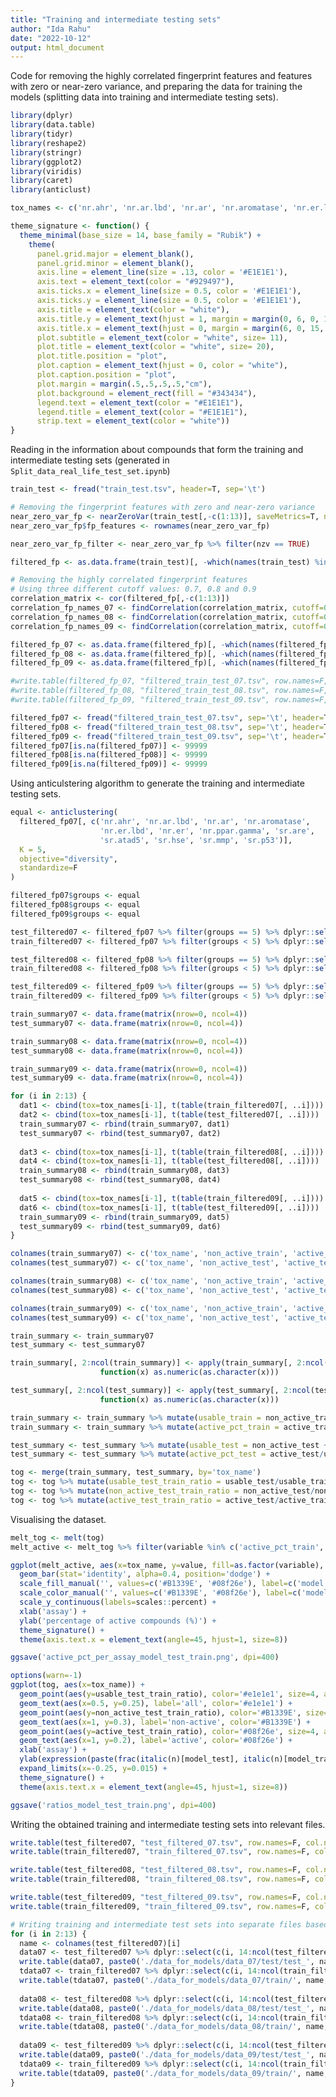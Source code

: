 ---
title: "Training and intermediate testing sets"
author: "Ida Rahu"
date: "2022-10-12"
output: html_document
---
Code for removing the highly correlated fingerprint features and features with zero or near-zero variance, and preparing the data for training the models (splitting data into training and intermediate testing sets).
```{r}
library(dplyr)
library(data.table)
library(tidyr)
library(reshape2)
library(stringr)
library(ggplot2)
library(viridis)
library(caret)
library(anticlust)
```

```{r}
tox_names <- c('nr.ahr', 'nr.ar.lbd', 'nr.ar', 'nr.aromatase', 'nr.er.lbd', 'nr.er', 'nr.ppar.gamma', 'sr.are', 'sr.atad5', 'sr.hse', 'sr.mmp', 'sr.p53')
```

```{r}

theme_signature <- function() {
  theme_minimal(base_size = 14, base_family = "Rubik") +
    theme(
      panel.grid.major = element_blank(),
      panel.grid.minor = element_blank(),
      axis.line = element_line(size = .13, color = '#E1E1E1'),
      axis.text = element_text(color = "#929497"),
      axis.ticks.x = element_line(size = 0.5, color = '#E1E1E1'),
      axis.ticks.y = element_line(size = 0.5, color = '#E1E1E1'),
      axis.title = element_text(color = "white"),
      axis.title.y = element_text(hjust = 1, margin = margin(0, 6, 0, 15, "pt")),
      axis.title.x = element_text(hjust = 0, margin = margin(6, 0, 15, 0, "pt")),
      plot.subtitle = element_text(color = "white", size= 11),
      plot.title = element_text(color = "white", size= 20),
      plot.title.position = "plot",
      plot.caption = element_text(hjust = 0, color = "white"),
      plot.caption.position = "plot",
      plot.margin = margin(.5,.5,.5,.5,"cm"),
      plot.background = element_rect(fill = "#343434"),
      legend.text = element_text(color = "#E1E1E1"),
      legend.title = element_text(color = "#E1E1E1"),
      strip.text = element_text(color = "white")) 
}
```

Reading in the information about compounds that form the training and intermediate testing sets (generated in `Split_data_real_life_test_set.ipynb`)
```{r}
train_test <- fread("train_test.tsv", header=T, sep='\t')
```


```{r}
# Removing the fingerprint features with zero and near-zero variance
near_zero_var_fp <- nearZeroVar(train_test[,-c(1:13)], saveMetrics=T, names=T)
near_zero_var_fp$fp_features <- rownames(near_zero_var_fp)

near_zero_var_fp_filter <- near_zero_var_fp %>% filter(nzv == TRUE)

filtered_fp <- as.data.frame(train_test)[, -which(names(train_test) %in% near_zero_var_fp_filter$fp_features)]

# Removing the highly correlated fingerprint features
# Using three different cutoff values: 0.7, 0.8 and 0.9
correlation_matrix <- cor(filtered_fp[,-c(1:13)])
correlation_fp_names_07 <- findCorrelation(correlation_matrix, cutoff=0.7, names=T) 
correlation_fp_names_08 <- findCorrelation(correlation_matrix, cutoff=0.8, names=T)
correlation_fp_names_09 <- findCorrelation(correlation_matrix, cutoff=0.9, names=T)

filtered_fp_07 <- as.data.frame(filtered_fp)[, -which(names(filtered_fp) %in% correlation_fp_names_07)]
filtered_fp_08 <- as.data.frame(filtered_fp)[, -which(names(filtered_fp) %in% correlation_fp_names_08)]
filtered_fp_09 <- as.data.frame(filtered_fp)[, -which(names(filtered_fp) %in% correlation_fp_names_09)]

#write.table(filtered_fp_07, "filtered_train_test_07.tsv", row.names=F, col.names=T, sep='\t', quote=F)
#write.table(filtered_fp_08, "filtered_train_test_08.tsv", row.names=F, col.names=T, sep='\t', quote=F)
#write.table(filtered_fp_09, "filtered_train_test_09.tsv", row.names=F, col.names=T, sep='\t', quote=F)
```

```{r}
filtered_fp07 <- fread("filtered_train_test_07.tsv", sep='\t', header=T)
filtered_fp08 <- fread("filtered_train_test_08.tsv", sep='\t', header=T)
filtered_fp09 <- fread("filtered_train_test_09.tsv", sep='\t', header=T)
filtered_fp07[is.na(filtered_fp07)] <- 99999
filtered_fp08[is.na(filtered_fp08)] <- 99999
filtered_fp09[is.na(filtered_fp09)] <- 99999
```

Using anticulstering algorithm to generate the training and intermediate testing sets.
```{r}
equal <- anticlustering(
  filtered_fp07[, c('nr.ahr', 'nr.ar.lbd', 'nr.ar', 'nr.aromatase', 
                    'nr.er.lbd', 'nr.er', 'nr.ppar.gamma', 'sr.are',
                    'sr.atad5', 'sr.hse', 'sr.mmp', 'sr.p53')], 
  K = 5, 
  objective="diversity",
  standardize=F 
)
```

```{r}
filtered_fp07$groups <- equal
filtered_fp08$groups <- equal
filtered_fp09$groups <- equal

test_filtered07 <- filtered_fp07 %>% filter(groups == 5) %>% dplyr::select(-groups)
train_filtered07 <- filtered_fp07 %>% filter(groups < 5) %>% dplyr::select(-groups)

test_filtered08 <- filtered_fp08 %>% filter(groups == 5) %>% dplyr::select(-groups)
train_filtered08 <- filtered_fp08 %>% filter(groups < 5) %>% dplyr::select(-groups)

test_filtered09 <- filtered_fp09 %>% filter(groups == 5) %>% dplyr::select(-groups)
train_filtered09 <- filtered_fp09 %>% filter(groups < 5) %>% dplyr::select(-groups)

train_summary07 <- data.frame(matrix(nrow=0, ncol=4))
test_summary07 <- data.frame(matrix(nrow=0, ncol=4))

train_summary08 <- data.frame(matrix(nrow=0, ncol=4))
test_summary08 <- data.frame(matrix(nrow=0, ncol=4))

train_summary09 <- data.frame(matrix(nrow=0, ncol=4))
test_summary09 <- data.frame(matrix(nrow=0, ncol=4))

for (i in 2:13) {
  dat1 <- cbind(tox=tox_names[i-1], t(table(train_filtered07[, ..i])))
  dat2 <- cbind(tox=tox_names[i-1], t(table(test_filtered07[, ..i])))
  train_summary07 <- rbind(train_summary07, dat1)
  test_summary07 <- rbind(test_summary07, dat2)
  
  dat3 <- cbind(tox=tox_names[i-1], t(table(train_filtered08[, ..i])))
  dat4 <- cbind(tox=tox_names[i-1], t(table(test_filtered08[, ..i])))
  train_summary08 <- rbind(train_summary08, dat3)
  test_summary08 <- rbind(test_summary08, dat4)
  
  dat5 <- cbind(tox=tox_names[i-1], t(table(train_filtered09[, ..i])))
  dat6 <- cbind(tox=tox_names[i-1], t(table(test_filtered09[, ..i])))
  train_summary09 <- rbind(train_summary09, dat5)
  test_summary09 <- rbind(test_summary09, dat6)
}

colnames(train_summary07) <- c('tox_name', 'non_active_train', 'active_train', 'missing_train')
colnames(test_summary07) <- c('tox_name', 'non_active_test', 'active_test', 'missing_test')

colnames(train_summary08) <- c('tox_name', 'non_active_train', 'active_train', 'missing_train')
colnames(test_summary08) <- c('tox_name', 'non_active_test', 'active_test', 'missing_test')

colnames(train_summary09) <- c('tox_name', 'non_active_train', 'active_train', 'missing_train')
colnames(test_summary09) <- c('tox_name', 'non_active_test', 'active_test', 'missing_test')

train_summary <- train_summary07
test_summary <- test_summary07

train_summary[, 2:ncol(train_summary)] <- apply(train_summary[, 2:ncol(train_summary)], 2,           
                    function(x) as.numeric(as.character(x)))

test_summary[, 2:ncol(test_summary)] <- apply(test_summary[, 2:ncol(test_summary)], 2,           
                    function(x) as.numeric(as.character(x)))

train_summary <- train_summary %>% mutate(usable_train = non_active_train + active_train)
train_summary <- train_summary %>% mutate(active_pct_train = active_train/usable_train)

test_summary <- test_summary %>% mutate(usable_test = non_active_test + active_test)
test_summary <- test_summary %>% mutate(active_pct_test = active_test/usable_test)

tog <- merge(train_summary, test_summary, by='tox_name')
tog <- tog %>% mutate(usable_test_train_ratio = usable_test/usable_train)
tog <- tog %>% mutate(non_active_test_train_ratio = non_active_test/non_active_train)
tog <- tog %>% mutate(active_test_train_ratio = active_test/active_train)

```

Visualising the dataset.
```{r}
melt_tog <- melt(tog)
melt_active <- melt_tog %>% filter(variable %in% c('active_pct_train', 'active_pct_test'))

ggplot(melt_active, aes(x=tox_name, y=value, fill=as.factor(variable), color=as.factor(variable))) +
  geom_bar(stat='identity', alpha=0.4, position='dodge') +
  scale_fill_manual('', values=c('#B1339E', '#08f26e'), label=c('model train', 'model test')) +
  scale_color_manual('', values=c('#B1339E', '#08f26e'), label=c('model train', 'model test')) +
  scale_y_continuous(labels=scales::percent) +
  xlab('assay') +
  ylab('percentage of active compounds (%)') +
  theme_signature() +
  theme(axis.text.x = element_text(angle=45, hjust=1, size=8))

ggsave('active_pct_per_assay_model_test_train.png', dpi=400)
```

```{r}
options(warn=-1)
ggplot(tog, aes(x=tox_name)) +
  geom_point(aes(y=usable_test_train_ratio), color='#e1e1e1', size=4, alpha=0.5) +
  geom_text(aes(x=0.5, y=0.25), label='all', color='#e1e1e1') +
  geom_point(aes(y=non_active_test_train_ratio), color='#B1339E', size=4, alpha=0.5) +
  geom_text(aes(x=1, y=0.3), label='non-active', color='#B1339E') +
  geom_point(aes(y=active_test_train_ratio), color='#08f26e', size=4, alpha=0.5) +
  geom_text(aes(x=1, y=0.2), label='active', color='#08f26e') +
  xlab('assay') +
  ylab(expression(paste(frac(italic(n)[model_test], italic(n)[model_train])))) +
  expand_limits(x=-0.25, y=0.015) +
  theme_signature() +
  theme(axis.text.x = element_text(angle=45, hjust=1, size=8))

ggsave('ratios_model_test_train.png', dpi=400)
```

Writing the obtained training and intermediate testing sets into relevant files.
```{r}
write.table(test_filtered07, "test_filtered_07.tsv", row.names=F, col.names=T, sep='\t', quote=F)
write.table(train_filtered07, "train_filtered_07.tsv", row.names=F, col.names=T, sep='\t', quote=F)

write.table(test_filtered08, "test_filtered_08.tsv", row.names=F, col.names=T, sep='\t', quote=F)
write.table(train_filtered08, "train_filtered_08.tsv", row.names=F, col.names=T, sep='\t', quote=F)

write.table(test_filtered09, "test_filtered_09.tsv", row.names=F, col.names=T, sep='\t', quote=F)
write.table(train_filtered09, "train_filtered_09.tsv", row.names=F, col.names=T, sep='\t', quote=F)
```

```{r}
# Writing training and intermediate test sets into separate files based on the assay
for (i in 2:13) {
  name <- colnames(test_filtered07)[i]
  data07 <- test_filtered07 %>% dplyr::select(c(i, 14:ncol(test_filtered07)))
  write.table(data07, paste0('./data_for_models/data_07/test/test_', name, '.tsv'), row.names=F, col.names=T, sep='\t', quote=F)
  tdata07 <- train_filtered07 %>% dplyr::select(c(i, 14:ncol(train_filtered07)))
  write.table(tdata07, paste0('./data_for_models/data_07/train/', name, '.tsv'), row.names=F, col.names=T, sep='\t', quote=F)
  
  data08 <- test_filtered08 %>% dplyr::select(c(i, 14:ncol(test_filtered08)))
  write.table(data08, paste0('./data_for_models/data_08/test/test_', name, '.tsv'), row.names=F, col.names=T, sep='\t', quote=F)
  tdata08 <- train_filtered08 %>% dplyr::select(c(i, 14:ncol(train_filtered08)))
  write.table(tdata08, paste0('./data_for_models/data_08/train/', name, '.tsv'), row.names=F, col.names=T, sep='\t', quote=F)
  
  data09 <- test_filtered09 %>% dplyr::select(c(i, 14:ncol(test_filtered09)))
  write.table(data09, paste0('./data_for_models/data_09/test/test_', name, '.tsv'), row.names=F, col.names=T, sep='\t', quote=F)
  tdata09 <- train_filtered09 %>% dplyr::select(c(i, 14:ncol(train_filtered09)))
  write.table(tdata09, paste0('./data_for_models/data_09/train/', name, '.tsv'), row.names=F, col.names=T, sep='\t', quote=F)
}
```

